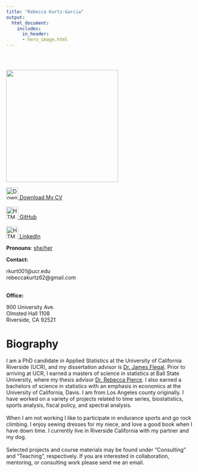 ```yaml
---
title: "Rebecca Kurtz-Garcia"
output:
  html_document:
    includes:
      in_header:
      - hero_image.html
---
```


<style type="text/css">
.title {
  display: none;
}

#getting-started img {
  margin-right: 10px;
}
</style>





<div class="row" style="padding-top: 30px;">

</div>
<div class="col-sm-6">

<img src="images/selfie_circle.jpg" width="300"/>


<a href="CVKurtzGarcia.pdf"><img src="images/logo/download.png" alt="Download My CV" style="width:32px;height:32px;"> Download My CV</a>
<br>
<br>
<a href="https://github.com/rpkgarcia"><img src="images/logo/github.png" alt="HTML tutorial" style="width:32px;height:32px;">  GitHub</a>
<br>
<br>
<a href="https://www.linkedin.com/in/rebecca-kurtz-garcia-ab5bb3ab"><img src="images/logo/linkedin.png" alt="HTML tutorial" style="width:32px;height:32px;">  LinkedIn</a>

**Pronouns**: <a href="https://out.ucr.edu/pronouns-matter">she/her</a> 


**Contact:** 

rkurt001\@ucr.edu<br> 
rebeccakurtz62\@gmail.com
<br> 
<br> 

**Office:** 

900 University Ave. <br> 
Olmsted Hall 1108  <br> 
Riverside, CA 92521


</a>
</div>



<div class="col-sm-6">


# **Biography**

I am a PhD candidate in Applied Statistics at the University of California Riverside (UCR), and my dissertation advisor is [Dr. James Flegal](https://james-flegal.github.io/). Prior to arriving at UCR, I earned a masters of science in statistics at Ball State University, where my thesis advisor [Dr. Rebecca Pierce](https://www.bsu.edu/academics/collegesanddepartments/math/about/facultyandstaff/faculty/piercerebecca). I also earned a bachelors of science in statistics with an emphasis in economics at the University of California, Davis. I am from Los Angeles county originally. I have worked on a variety of projects related to time series, biostatistics, sports analysis, fiscal policy, and spectral analysis. 
<br>
<br>
When I am not working I like to participate in endurance sports and go rock climbing.  I enjoy sewing dresses for my niece, and love a good book when I have down time.  I currently live in Riverside California with my partner and my dog. 
<br>
<br>
Selected projects and course materials may be found under "Consulting" and "Teaching", respectively.  If you are interested in collaboration, mentoring, or consulting work please send me an email.   

